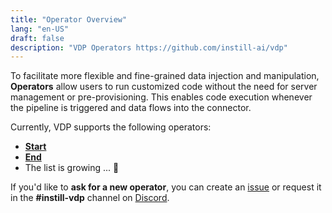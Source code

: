 ```yaml
---
title: "Operator Overview"
lang: "en-US"
draft: false
description: "VDP Operators https://github.com/instill-ai/vdp"
---
```


To facilitate more flexible and fine-grained data injection and manipulation, **Operators** allow users to run customized code without the need for server management or pre-provisioning.
This enables code execution whenever the pipeline is triggered and data flows into the connector.

Currently, VDP supports the following operators:

- [**Start**](start)
- [**End**](end)
- The list is growing ... 🌱

If you'd like to **ask for a new operator**, you can create an [issue](https://github.com/instill-ai/community/issues) or request it in the **#instill-vdp** channel on [Discord](https://discord.gg/sevxWsqpGh).
